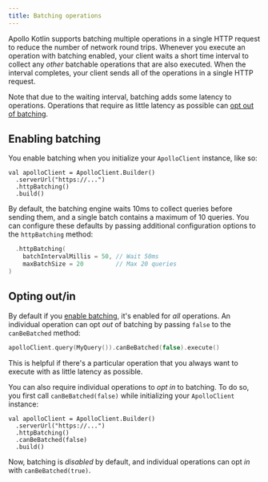```yaml
---
title: Batching operations
---
```


Apollo Kotlin supports batching multiple operations in a single HTTP request to reduce the number of network round trips. Whenever you execute an operation with batching enabled, your client waits a short time interval to collect any _other_ batchable operations that are also executed. When the interval completes, your client sends all of the operations in a single HTTP request.

Note that due to the waiting interval, batching adds some latency to operations. Operations that require as little latency as possible can [opt out of batching](#opting-outin).

## Enabling batching

You enable batching when you initialize your `ApolloClient` instance, like so:

```kotlin{3}
val apolloClient = ApolloClient.Builder()
  .serverUrl("https://...")
  .httpBatching()
  .build()
```

By default, the batching engine waits 10ms to collect queries before sending them, and a single batch contains a maximum
of 10 queries. You can configure these defaults by passing additional configuration options to the `httpBatching`
method:

```kotlin
  .httpBatching(
    batchIntervalMillis = 50, // Wait 50ms
    maxBatchSize = 20         // Max 20 queries
)
```

## Opting out/in

By default if you [enable batching](#enabling-batching), it's enabled for _all_ operations. An individual operation can
opt _out_ of batching by passing `false` to the `canBeBatched` method:

```kotlin
apolloClient.query(MyQuery()).canBeBatched(false).execute()
```

This is helpful if there's a particular operation that you always want to execute with as little latency as possible.

You can also require individual operations to _opt in_ to batching. To do so, you first call `canBeBatched(false)` while initializing your `ApolloClient` instance:

```kotlin{4}
val apolloClient = ApolloClient.Builder()
  .serverUrl("https://...")
  .httpBatching()
  .canBeBatched(false)
  .build()
```

Now, batching is _disabled_ by default, and individual operations can opt _in_ with `canBeBatched(true)`.
